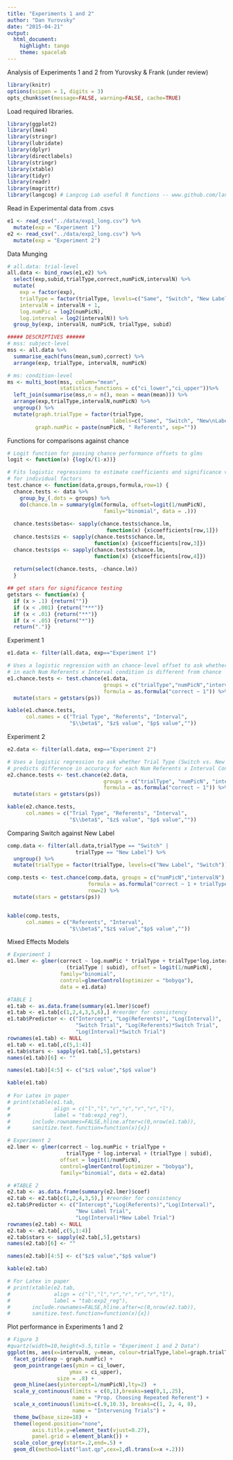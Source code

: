 ```yaml
---
title: "Experiments 1 and 2"
author: "Dan Yurovsky"
date: "2015-04-21"
output:
  html_document:
    highlight: tango
    theme: spacelab
---
```


Analysis of Experiments 1 and 2 from Yurovsky & Frank (under review)

```r
library(knitr)
options(scipen = 1, digits = 3)
opts_chunk$set(message=FALSE, warning=FALSE, cache=TRUE)
```

Load required libraries.
```r
library(ggplot2)
library(lme4)
library(stringr)
library(lubridate)
library(dplyr)
library(directlabels)
library(stringr)
library(xtable)
library(tidyr)
library(readr)
library(magrittr)
library(langcog) # Langcog Lab useful R functions -- www.github.com/langcog/langcog
```

Read in Experimental data from .csvs
```r
e1 <- read_csv("../data/exp1_long.csv") %>%
  mutate(exp = "Experiment 1")
e2 <- read_csv("../data/exp2_long.csv") %>%
  mutate(exp = "Experiment 2")
```

Data Munging
```r
# all.data: trial-level
all.data <- bind_rows(e1,e2) %>%
  select(exp,subid,trialType,correct,numPicN,intervalN) %>%
  mutate(
    exp = factor(exp),
    trialType = factor(trialType, levels=c("Same", "Switch", "New Label")),
    intervalN = intervalN + 1,
    log.numPic = log2(numPicN),
    log.interval = log2(intervalN)) %>%
  group_by(exp, intervalN, numPicN, trialType, subid)

##### DESCRIPTIVES ######
# mss: subject-level
mss <- all.data %>%
  summarise_each(funs(mean,sum),correct) %>%
  arrange(exp, trialType, intervalN, numPicN)

# ms: condition-level
ms <- multi_boot(mss, column="mean", 
                 statistics_functions = c("ci_lower","ci_upper"))%>% 
  left_join(summarise(mss,n = n(), mean = mean(mean))) %>%
  arrange(exp,trialType,intervalN,numPicN) %>%
  ungroup() %>%
  mutate(graph.trialType = factor(trialType,
                                  labels=c("Same", "Switch", "New\nLabel")),
         graph.numPic = paste(numPicN, " Referents", sep=""))
```

Functions for comparisons against chance
```r
# Logit function for passing chance performance offsets to glms
logit <- function(x) {log(x/(1-x))}

# Fits logistic regressions to estimate coefficients and significance values 
# for individual factors
test.chance <- function(data,groups,formula,row=1) {
  chance.tests <- data %>%
    group_by_(.dots = groups) %>%
    do(chance.lm = summary(glm(formula, offset=logit(1/numPicN),
                               family="binomial", data = .)))
  
  chance.tests$betas<- sapply(chance.tests$chance.lm,
                                function(x) {x$coefficients[row,1]})
  chance.tests$zs <- sapply(chance.tests$chance.lm,
                            function(x) {x$coefficients[row,3]})
  chance.tests$ps <- sapply(chance.tests$chance.lm,
                            function(x) {x$coefficients[row,4]})
  
  return(select(chance.tests, -chance.lm))
  }
```

```r
## get stars for significance testing
getstars <- function(x) {
  if (x > .1) {return("")}
  if (x < .001) {return("***")}
  if (x < .01) {return("**")}
  if (x < .05) {return("*")}
  return(".")}
```

Experiment 1 
```r
e1.data <- filter(all.data, exp=="Experiment 1")

# Uses a logistic regression with an chance-level offset to ask whether performance
# in each Num Referents x Interval condition is different from chance
e1.chance.tests <- test.chance(e1.data,
                               groups = c("trialType","numPicN","intervalN"),
                               formula = as.formula("correct ~ 1")) %>%
  mutate(stars = getstars(ps))

kable(e1.chance.tests,
      col.names = c("Trial Type", "Referents", "Interval",
                    "$\\beta$", "$z$ value", "$p$ value",""))
```

Experiment 2
```r
e2.data <- filter(all.data, exp=="Experiment 2")

# Uses a logistic regression to ask whether Trial Type (Switch vs. New Label)
# predicts difference in accuracy for each Num Referents x Interval Condition
e2.chance.tests <- test.chance(e2.data,
                               groups = c("trialType", "numPicN", "intervalN"),
                               formula = as.formula("correct ~ 1")) %>%
  mutate(stars = getstars(ps))

kable(e2.chance.tests,
      col.names = c("Trial Type", "Referents", "Interval",
                    "$\\beta$", "$z$ value", "$p$ value",""))
```

Comparing Switch against New Label
```r
comp.data <- filter(all.data,trialType == "Switch" | 
                      trialType == "New Label") %>%
  ungroup() %>%
  mutate(trialType = factor(trialType, levels=c("New Label", "Switch")))

comp.tests <- test.chance(comp.data, groups = c("numPicN","intervalN"),
                          formula = as.formula("correct ~ 1 + trialType"),
                          row=2) %>%
  mutate(stars = getstars(ps))


kable(comp.tests,
      col.names = c("Referents", "Interval",
                    "$\\beta$","$z$ value","$p$ value",""))
```

Mixed Effects Models
```r
# Experiment 1 
e1.lmer <- glmer(correct ~ log.numPic * trialType + trialType*log.interval + 
                   (trialType | subid), offset = logit(1/numPicN),
                 family="binomial", 
                 control=glmerControl(optimizer = "bobyqa"), 
                 data = e1.data)

#TABLE 1
e1.tab <- as.data.frame(summary(e1.lmer)$coef)
e1.tab <- e1.tab[c(1,2,4,3,5,6),] #reorder for consistency
e1.tab$Predictor <- c("Intercept", "Log(Referents)", "Log(Interval)",
                      "Switch Trial", "Log(Referents)*Switch Trial", 
                      "Log(Interval)*Switch Trial")
rownames(e1.tab) <- NULL
e1.tab <- e1.tab[,c(5,1:4)]
e1.tab$stars <- sapply(e1.tab[,5],getstars)
names(e1.tab)[6] <- ""

names(e1.tab)[4:5] <- c("$z$ value","$p$ value")

kable(e1.tab)
 
# For Latex in paper
# print(xtable(e1.tab,
#              align = c("l","l","r","r","r","r","l"),
#              label = "tab:exp1_reg"),
#       include.rownames=FALSE,hline.after=c(0,nrow(e1.tab)),
#       sanitize.text.function=function(x){x})

# Experiment 2
e2.lmer <- glmer(correct ~ log.numPic + trialType + 
                   trialType * log.interval + (trialType | subid), 
                 offset = logit(1/numPicN),
                 control=glmerControl(optimizer = "bobyqa"),
                 family="binomial", data = e2.data)

# #TABLE 2
e2.tab <- as.data.frame(summary(e2.lmer)$coef)
e2.tab <- e2.tab[c(1,2,4,3,5),] #reorder for consistency
e2.tab$Predictor <- c("Intercept","Log(Referents)","Log(Interval)",
                      "New Label Trial",
                      "Log(Interval)*New Label Trial")
rownames(e2.tab) <- NULL
e2.tab <- e2.tab[,c(5,1:4)]
e2.tab$stars <- sapply(e2.tab[,5],getstars)
names(e2.tab)[6] <- ""

names(e2.tab)[4:5] <- c("$z$ value","$p$ value")

kable(e2.tab)

# For Latex in paper
# print(xtable(e2.tab,
#              align = c("l","l","r","r","r","r","l"),
#              label = "tab:exp2_reg"),
#       include.rownames=FALSE,hline.after=c(0,nrow(e2.tab)),
#       sanitize.text.function=function(x){x})
```

Plot performance in Experiments 1 and 2
```r
# Figure 3
#quartz(width=10,height=5.5,title = "Experiment 1 and 2 Data")
ggplot(ms, aes(x=intervalN, y=mean, colour=trialType,label=graph.trialType))+
  facet_grid(exp ~ graph.numPic) +
  geom_pointrange(aes(ymin = ci_lower,
                    ymax = ci_upper),
                size = .8) +
  geom_hline(aes(yintercept=1/numPicN),lty=2)  +
  scale_y_continuous(limits = c(0,1),breaks=seq(0,1,.25),
                     name = "Prop. Choosing Repeated Referent") +
  scale_x_continuous(limits=c(.9,10.3), breaks=c(1, 2, 4, 8),
                     name = "Intervening Trials") + 
  theme_bw(base_size=18) +
  theme(legend.position="none", 
        axis.title.y=element_text(vjust=0.27),
        panel.grid = element_blank()) +
  scale_color_grey(start=.2,end=.5) +
  geom_dl(method=list("last.qp",cex=1,dl.trans(x=x +.2)))
```